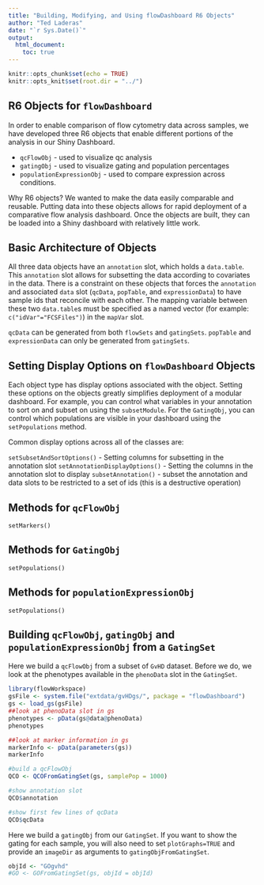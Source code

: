 ```yaml
---
title: "Building, Modifying, and Using flowDashboard R6 Objects"
author: "Ted Laderas"
date: "`r Sys.Date()`"
output: 
  html_document:
    toc: true
---
```


```r
knitr::opts_chunk$set(echo = TRUE)
knitr::opts_knit$set(root.dir = "../")
```

## R6 Objects for `flowDashboard`

In order to enable comparison of flow cytometry data across samples, we have developed three R6 objects that enable different portions of the analysis in our Shiny Dashboard.

- `qcFlowObj` - used to visualize qc analysis
- `gatingObj` - used to visualize gating and population percentages
- `populationExpressionObj` - used to compare expression across conditions.

Why R6 objects? We wanted to make the data easily comparable and reusable. Putting data into these objects allows for rapid deployment of a comparative flow analysis dashboard. Once the objects are built, they can be loaded into a Shiny dashboard with relatively little work. 

## Basic Architecture of Objects

All three data objects have an `annotation` slot, which holds a `data.table`. This `annotation` slot allows for subsetting the data according to covariates in the data. There is a constraint on these objects that forces the `annotation` and associated `data` slot (`qcData`, `popTable`, and `expressionData`) to have sample ids that reconcile with each other. The mapping variable between these two `data.table`s must be specified as a named vector (for example: `c("idVar"="FCSFiles")`) in the `mapVar` slot.

`qcData` can be generated from both `flowSets` and `gatingSets`. `popTable` and `expressionData` can only be generated from `gatingSets`. 

## Setting Display Options on `flowDashboard` Objects

Each object type has display options associated with the object. Setting these options on the objects greatly simplifies deployment of a modular dashboard. For example, you can control what variables in your annotation to sort on and subset on using the `subsetModule`. For the `GatingObj`, you can control which populations are visible in your dashboard using the `setPopulations` method. 

Common display options across all of the classes are:

`setSubsetAndSortOptions()` - Setting columns for subsetting in the annotation slot
`setAnnotationDisplayOptions()` - Setting the columns in the annotation slot to display
`subsetAnnotation()` - subset the annotation and data slots to be restricted to a set of ids (this is a destructive operation)

## Methods for `qcFlowObj`
`setMarkers()`

## Methods for `GatingObj`
`setPopulations()`

## Methods for `populationExpressionObj`
`setPopulations()`

## Building `qcFlowObj`, `gatingObj` and `populationExpressionObj` from a `GatingSet`

Here we build a `qcFlowObj` from a subset of `GvHD` dataset. Before we do, we look at the phenotypes available in the `phenoData` slot in the `GatingSet`.

```r
library(flowWorkspace)
gsFile <- system.file("extdata/gvHDgs/", package = "flowDashboard")
gs <- load_gs(gsFile)
##look at phenoData slot in gs
phenotypes <- pData(gs@data@phenoData)
phenotypes
```

```r
##look at marker information in gs
markerInfo <- pData(parameters(gs))
markerInfo
```

```r
#build a qcFlowObj 
QCO <- QCOFromGatingSet(gs, samplePop = 1000)

#show annotation slot
QCO$annotation

#show first few lines of qcData
QCO$qcData
```

Here we build a `gatingObj` from our `GatingSet`. If you want to show the gating for each sample, you will also need to set `plotGraphs=TRUE` and provide an `imageDir` as arguments to `gatingObjFromGatingSet`. 

```r
objId <- "GOgvhd"
#GO <- GOFromGatingSet(gs, objId = objId) 
```

```r
```

